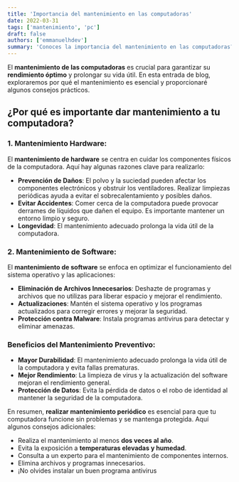 ```yaml
---
title: 'Importancia del mantenimiento en las computadoras'
date: 2022-03-31
tags: ['mantenimiento', 'pc']
draft: false
authors: ['emmanuelhdev']
summary: 'Conoces la importancia del mantenimiento en las computadoras?'
---
```


El **mantenimiento de las computadoras** es crucial para garantizar su **rendimiento óptimo** y prolongar su vida útil. En esta entrada de blog, exploraremos por qué el mantenimiento es esencial y proporcionaré algunos consejos prácticos.

## **¿Por qué es importante dar mantenimiento a tu computadora?**

### **1. Mantenimiento Hardware:**
El **mantenimiento de hardware** se centra en cuidar los componentes físicos de la computadora. Aquí hay algunas razones clave para realizarlo:

- **Prevención de Daños**: El polvo y la suciedad pueden afectar los componentes electrónicos y obstruir los ventiladores. Realizar limpiezas periódicas ayuda a evitar el sobrecalentamiento y posibles daños.
- **Evitar Accidentes**: Comer cerca de la computadora puede provocar derrames de líquidos que dañen el equipo. Es importante mantener un entorno limpio y seguro.
- **Longevidad**: El mantenimiento adecuado prolonga la vida útil de la computadora.

### **2. Mantenimiento de Software:**
El **mantenimiento de software** se enfoca en optimizar el funcionamiento del sistema operativo y las aplicaciones:

- **Eliminación de Archivos Innecesarios**: Deshazte de programas y archivos que no utilizas para liberar espacio y mejorar el rendimiento.
- **Actualizaciones**: Mantén el sistema operativo y los programas actualizados para corregir errores y mejorar la seguridad.
- **Protección contra Malware**: Instala programas antivirus para detectar y eliminar amenazas.

### **Beneficios del Mantenimiento Preventivo:**

- **Mayor Durabilidad**: El mantenimiento adecuado prolonga la vida útil de la computadora y evita fallas prematuras.
- **Mejor Rendimiento**: La limpieza de virus y la actualización del software mejoran el rendimiento general.
- **Protección de Datos**: Evita la pérdida de datos o el robo de identidad al mantener la seguridad de la computadora.

En resumen, **realizar mantenimiento periódico** es esencial para que tu computadora funcione sin problemas y se mantenga protegida. Aquí algunos consejos adicionales:

- Realiza el mantenimiento al menos **dos veces al año**.
- Evita la exposición a **temperaturas elevadas y humedad**.
- Consulta a un experto para el mantenimiento de componentes internos.
- Elimina archivos y programas innecesarios.
- ¡No olvides instalar un buen programa antivirus
